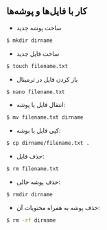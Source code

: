 کار با فایل‌ها و پوشه‌ها
------------------------

- ساخت پوشه جدید

```bash
$ mkdir dirname
```

- ساخت فایل جدید

```bash
$ touch filename.txt
```

- باز کردن فایل در ترمینال

```bash
$ nano filename.txt
```

- انتقال فایل یا پوشه:

```bash
$ mv filename.txt dirname
```

- کپی فایل یا بوشه:

```bash
$ cp dirname/filename.txt .
```

- حذف فایل:

```bash
$ rm filename.txt
```

- حذف پوشه خالی:

```bash
$ rmdir dirname
```

- حذف پوشه به همراه محتویات آن:

```bash
$ rm -rf dirname
```
